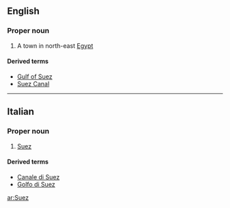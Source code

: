 ==English==

===Proper noun===
{{wikipedia}}
{{en-proper noun}}

# A town in north-east [[Egypt]]

====Derived terms====
*[[Gulf of Suez]]
*[[Suez Canal]]

----
==Italian==

===Proper noun===
{{wikipedia|lang=it}}
{{it-proper noun}}

# [[#English|Suez]]

====Derived terms====
*[[Canale di Suez]]
*[[Golfo di Suez]]


[[ar:Suez]]
